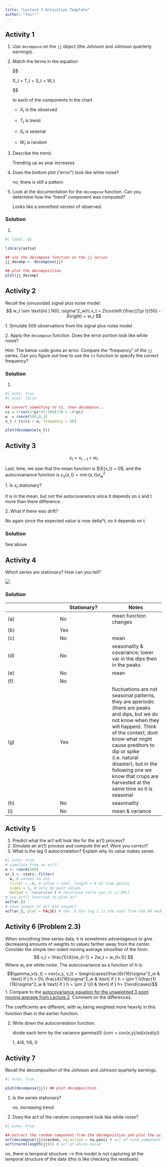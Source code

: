 ```yaml
---
title: "Lecture 3 Activities Template"
author: "You!!"
---
```


## Activity 1

1.  Use `decompose` on the `jj` object (the Johnson and Johnson quarterly earnings).

2.  Match the terms in the equation

    \$\$

    X_t = T_t + S_t + W_t

    \$\$

    to each of the components in the chart

    -   $X_t$ is the observed

    -   $T_t$ is trend

    -   $S_t$ is seaonal

    -   $W_t$ is random

3.  Describe the trend.

    Trending up as year increases.

4.  Does the bottom plot ("error") look like white noise?

    no, there is still a pattern

5.  Look at the documentation for the `decompose` function. Can you determine how the "trend" component was computed?

    Looks like a smoothed version of observed.

### Solution

1.  

```r
#| label: Q1

library(astsa)

## use the decompose function on the jj series
jj_decomp <- decompose(jj)

## plot the decomposition
plot(jj_decomp) 
```

## Activity 2

Recall the (sinusoidal) signal plus noise model: $$
w_t \sim \text{iid } N(0, \sigma^2_w)\\
x_t = 2\cos\left (\frac{2\pi t}{50} - .6\right) + w_t
$$

1\. Simulate 500 observations from the signal plus noise model

2\. Apply the `decompose` function. Does the error portion look like white noise?

Hint: The below code gives an error. Compare the "frequency" of the `jj` series. Can you figure out how to use the `ts` function to specify the correct frequency?

### Solution

1.  

```r
#| echo: true
#| eval: false

## convert something to ts, then decompose...
cs = 2*cos(2*pi*(1:500)/50 + .6*pi)
w  = rnorm(500,0,1)
x_t = ts(cs + w, frequency = 50)

plot(decompose(x_t))

```

## Activity 3

$$
x_t = x_{t-1} + w_t
$$

Last, time, we saw that the mean function is $\E(x_t) = 0$, and the autocovariance function is $\gamma_x(s, t) = \min\{s,t\}\sigma^2_w$

1\. Is $x_t$ stationary?

It is in the mean, but not the autocovarience since it depends on s and t more than there difference.

2\. What if there was drift?

No again since the expected value is now delta\*t, so it depends on t.

### Solution

See above

## Activity 4

Which series are stationary? How can you tell?

![](https://otexts.com/fpp3/fpp_files/figure-html/stationary-1.png)

### Solution

|   | Stationary? | Notes |
|------------------------|------------------------|------------------------|
| \(a\) | No | mean function changes |
| \(b\) | Yes |  |
| \(c\) | No | mean |
| \(d\) | No | seasonality & covariance; lower var in the dips then in the peaks |
| \(e\) | No | mean |
| \(f\) | No |  |
| \(g\) | Yes | fluctuations are not seasonal patterns, they are aperiodic (there are peaks and dips, but we do not know when they will happen). Think of the context, dont know what might cause preditors to dip or spike (i.e. natural disaster), but in the following one we know that crops are harvested at the same time so it is seasonal |
| \(h\) | No | seasonality |
| \(i\) | No | mean & variance |

## Activity 5

1.  Predict what the acf will look like for the ar(1) process?
2.  Simulate an ar(1) process and compute the acf. Were you correct?
3.  What is the lag 0 autocorrelation? Explain why its value makes sense.

```r
#| echo: true
# simulate from an ar(1)
w <- rnorm(500)
ar_1 <- stats::filter(
  w, # values to use
  filter = .8, # value = coef, length = # of time points
  sides = 1, # only do past values
  method = 'recursive') # recursive tells you it is AR()
# use acf() function to plot acf
acf(ar_1)
# save output of acf and inspect
acf(ar_1, plot = FALSE) # the .8 for lag 1 is the coef from the AR model
```

## Activity 6 (Problem 2.3) {.smaller}

When smoothing time series data, it is sometimes advantageous to give decreasing amounts of weights to values farther away from the center. Consider the simple two-sided moving average smoother of the form: $$
v_t = \frac{1}{4}(w_{t-1} + 2w_t + w_{t+1})
$$ Where $w_t$ are white noise. The autocovariance as a function of $h$ is: $$\gamma_v(s, t) = cov(v_s, v_t) =  \begin{cases}\frac{6}{16}\sigma^2_w & \text{ if } h = 0\\ \frac{4}{16}\sigma^2_w & \text{ if } h = \pm 1 \\\frac{1}{16}\sigma^2_w & \text{ if } h = \pm 2 \\0 & \text{ if } h> 2\end{cases}$$ 1. Compare to the [autocovariance equation for the unweighted 3 point moving average from Lecture 2](https://juliaschedler.github.io/Stat416Fall24/LectureNotes/Lecture2.html#example-2.8-autocovariance-of-a-moving-average-1). Comment on the differences.

The coefficients are different, with $w_t$ being weighted more heavily in this function than in the earlier function.

2.  Write down the autocorrelation function.

    divide each term by the variance gamma(0) (corr = cov(x,y)/sd(x)sd(y))

    1, 4/6, 1/6, 0

## Activity 7

Recall the decomposition of the Johnson and Johnson quarterly earnings.

```r
#| echo: true

plot(decompose(jj)) ## plot decomposition
```

1.  Is the series stationary?

    no, increasing trend

2.  Does the acf of the random component look like white noise?

```r
#| echo: true

## extract the random component from the decomposition and plot the acf. Plot an acf for white noise. Do they look similar?
acf(decompose(jj)$random, na.action = na.pass) # acf of rand component
acf(rnorm(length(jj))) # acf of white noise
```

no, there is temporal structure –\> this model is not capturing all the temporal structure of the data (this is like checking the residuals)

